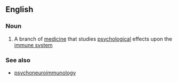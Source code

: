 ==English==

===Noun===
{{en-noun|-}}

#{{medicine}} A branch of [[medicine]] that studies [[psychological]] effects upon the [[immune system]]

===See also===
*[[psychoneuroimmunology]]